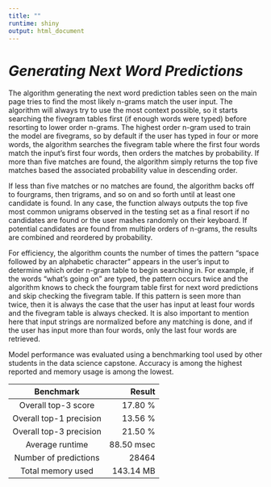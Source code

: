 ```yaml
---
title: ""
runtime: shiny
output: html_document
---
```


# *Generating Next Word Predictions*

The algorithm generating the next word prediction tables seen on the main page tries to find the most likely n-grams match the user input. The algorithm will always try to use the most context possible, so it starts searching the fivegram tables first (if enough words were typed) before resorting to lower order n-grams. The highest order n-gram used to train the model are fivegrams, so by default if the user has typed in four or more words, the algorithm searches the fivegram table where the first four words match the input's first four words, then orders the matches by probability. If more than five matches are found, the algorithm simply returns the top five matches based the associated probability value in descending order. 

If less than five matches or no matches are found, the algorithm backs off to fourgrams, then trigrams, and so on and so forth until at least one candidate is found. In any case, the function always outputs the top five most common unigrams observed in the testing set as a final resort if no candidates are found or the user mashes randomly on their keyboard. If potential candidates are found from multiple orders of n-grams, the results are combined and reordered by probability.

For efficiency, the algorithm counts the number of times the pattern "space followed by an alphabetic character" appears in the user's input to determine which order n-gram table to begin searching in. For example, if the words "what's going on" are typed, the pattern occurs twice and the algorithm knows to check the fourgram table first for next word predictions and skip checking the fivegram table. If this pattern is seen more than twice, then it is always the case that the user has input at least four words and the fivegram table is always checked. It is also important to mention here that input strings are normalized before any matching is done, and if the user has input more than four words, only the last four words are retrieved.

Model performance was evaluated using a benchmarking tool used by other students in the data science capstone.
Accuracy is among the highest reported and memory usage is among the lowest. 

    Benchmark               Result    
------------------------- -------- 
Overall top-3 score       17.80 %
Overall top-1 precision   13.56 %
Overall top-3 precision   21.50 %
Average runtime           88.50 msec
Number of predictions     28464
Total memory used         143.14 MB

